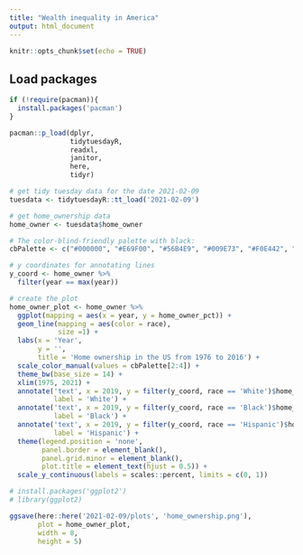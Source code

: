 ```yaml
---
title: "Wealth inequality in America"
output: html_document
---
```


```r
knitr::opts_chunk$set(echo = TRUE)
```

## Load packages

```r
if (!require(pacman)){
  install.packages('pacman')
}

pacman::p_load(dplyr,
               tidytuesdayR,
               readxl,
               janitor,
               here,
               tidyr)
```

```r
# get tidy tuesday data for the date 2021-02-09
tuesdata <- tidytuesdayR::tt_load('2021-02-09')

# get home_ownership data
home_owner <- tuesdata$home_owner

# The color-blind-friendly palette with black:
cbPalette <- c("#000000", "#E69F00", "#56B4E9", "#009E73", "#F0E442", "#0072B2", "#D55E00", "#CC79A7")

# y coordinates for annotating lines
y_coord <- home_owner %>% 
  filter(year == max(year))

# create the plot
home_owner_plot <- home_owner %>% 
  ggplot(mapping = aes(x = year, y = home_owner_pct)) +
  geom_line(mapping = aes(color = race),
            size =1) +
  labs(x = 'Year',
       y = '',
       title = 'Home ownership in the US from 1976 to 2016') +
  scale_color_manual(values = cbPalette[2:4]) +
  theme_bw(base_size = 14) +
  xlim(1975, 2021) +
  annotate('text', x = 2019, y = filter(y_coord, race == 'White')$home_owner_pct,
           label = 'White') +
  annotate('text', x = 2019, y = filter(y_coord, race == 'Black')$home_owner_pct,
           label = 'Black') +
  annotate('text', x = 2019, y = filter(y_coord, race == 'Hispanic')$home_owner_pct,
           label = 'Hispanic') +
  theme(legend.position = 'none',
        panel.border = element_blank(),
        panel.grid.minor = element_blank(),
        plot.title = element_text(hjust = 0.5)) +
  scale_y_continuous(labels = scales::percent, limits = c(0, 1))

# install.packages('ggplot2')
# library(ggplot2)

ggsave(here::here('2021-02-09/plots', 'home_ownership.png'),
       plot = home_owner_plot,
       width = 8,
       height = 5)

```


